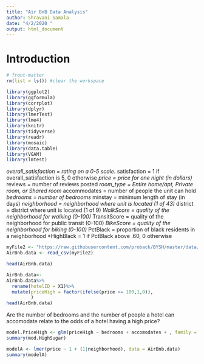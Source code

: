 ```yaml
---
title: "Air BnB Data Analysis"
author: Shravani Samala
date: "4/2/2020 "
output: html_document
---
```


# Introduction
```r
# front-matter
rm(list = ls()) #clear the workspace

library(ggplot2)
library(ggformula)
library(corrplot)
library(dplyr)
library(lmerTest)
library(lme4)
library(knitr)
library(tidyverse)
library(readr)
library(mosaic)
library(data.table)
library(VGAM)
library(lmtest)

```

*overall_satisfaction = rating on a 0-5 scale.
*satisfaction = 1 if overall_satisfaction is 5, 0 otherwise
*price = price for one night (in dollars)
*reviews = number of reviews posted
*room_type = Entire home/apt, Private room, or Shared room
*accommodates = number of people the unit can hold
*bedrooms = number of bedrooms
*minstay = minimum length of stay (in days)
*neighborhood = neighborhood where unit is located (1 of 43)
*district = district where unit is located (1 of 9)
*WalkScore = quality of the neighborhood for walking (0-100)
*TransitScore = quality of the neighborhood for public transit (0-100)
*BikeScore = quality of the neighborhood for biking (0-100)
*PctBlack = proportion of black residents in a neighborhood
*HighBlack = 1 if PctBlack above .60, 0 otherwise
```r
myFile2 <- "https://raw.githubusercontent.com/proback/BYSH/master/data/airbnb.csv"
AirBnb.data <- read_csv(myFile2)

head(AirBnb.data)
```

```r
AirBnb.data<-
AirBnb.data%>%
  rename(hotelID = X1)%>%
  mutate(priceHigh = factor(ifelse(price >= 100,1,0)), 
         )
head(AirBnb.data)
```

Are the number of bedrooms and the number of people a hotel can accomodate relate to the odds of a hotel having a high price?
```r
model.PriceHigh <- glm(priceHigh ~ bedrooms + accomodates + , family = binomial, data = data.cereal)
summary(mod.HighSugar)
```

```r
modelA <- lmer(price ~ 1 + (1|neighborhood), data = AirBnb.data)
summary(modelA)

```